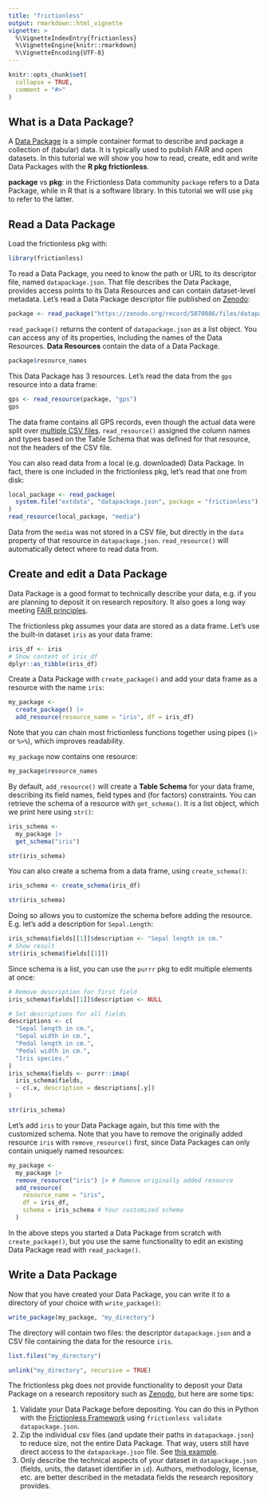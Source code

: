 ```yaml
---
title: "frictionless"
output: rmarkdown::html_vignette
vignette: >
  %\VignetteIndexEntry{frictionless}
  %\VignetteEngine{knitr::rmarkdown}
  %\VignetteEncoding{UTF-8}
---
```


```r
knitr::opts_chunk$set(
  collapse = TRUE,
  comment = "#>"
)
```

## What is a Data Package?

A [Data Package](https://specs.frictionlessdata.io/data-package/) is a simple container format to describe and package a collection of (tabular) data. It is typically used to publish FAIR and open datasets. In this tutorial we will show you how to read, create, edit and write Data Packages with the **R pkg frictionless**.

**package** vs **pkg**: in the Frictionless Data community `package` refers to a Data Package, while in R that is a software library. In this tutorial we will use `pkg` to refer to the latter.

## Read a Data Package

Load the frictionless pkg with:

```r
library(frictionless)
```

To read a Data Package, you need to know the path or URL to its descriptor file, named `datapackage.json`. That file describes the Data Package, provides access points to its Data Resources and can contain dataset-level metadata. Let's read a Data Package descriptor file published on [Zenodo](https://doi.org/10.5281/zenodo.5070086):

```r
package <- read_package("https://zenodo.org/record/5070086/files/datapackage.json")
```

`read_package()` returns the content of `datapackage.json` as a list object. You can access any of its properties, including the names of the Data Resources. **Data Resources** contain the data of a Data Package.

```r
package$resource_names
```

This Data Package has 3 resources. Let's read the data from the `gps` resource into a data frame:

```r
gps <- read_resource(package, "gps")
gps
```

The data frame contains all GPS records, even though the actual data were split over [multiple CSV files](https://zenodo.org/record/5070086#files). `read_resource()` assigned the column names and types based on the Table Schema that was defined for that resource, not the headers of the CSV file.

You can also read data from a local (e.g. downloaded) Data Package. In fact, there is one included in the frictionless pkg, let's read that one from disk:

```r
local_package <- read_package(
  system.file("extdata", "datapackage.json", package = "frictionless")
)
read_resource(local_package, "media")
```

Data from the `media` was not stored in a CSV file, but directly in the `data` property of that resource in `datapackage.json`. `read_resource()` will automatically detect where to read data from.

## Create and edit a Data Package

Data Package is a good format to technically describe your data, e.g. if you are planning to deposit it on research repository. It also goes a long way meeting [FAIR principles](https://www.go-fair.org/fair-principles/).

The frictionless pkg assumes your data are stored as a data frame. Let's use the built-in dataset `iris` as your data frame:

```r
iris_df <- iris
# Show content of iris_df
dplyr::as_tibble(iris_df)
```

Create a Data Package with `create_package()` and add your data frame as a resource with the name `iris`:

```r
my_package <-
  create_package() |>
  add_resource(resource_name = "iris", df = iris_df)
```

Note that you can chain most frictionless functions together using pipes (`|>` or `%>%`), which improves readability.

`my_package` now contains one resource:

```r
my_package$resource_names
```

By default, `add_resource()` will create a **Table Schema** for your data frame, describing its field names, field types and (for factors) constraints. You can retrieve the schema of a resource with `get_schema()`. It is a list object, which we print here using `str()`:

```r
iris_schema <-
  my_package |>
  get_schema("iris")

str(iris_schema)
```

You can also create a schema from a data frame, using `create_schema()`:

```r
iris_schema <- create_schema(iris_df)

str(iris_schema)
```

Doing so allows you to customize the schema before adding the resource. E.g. let's add a description for `Sepal.Length`:

```r
iris_schema$fields[[1]]$description <- "Sepal length in cm."
# Show result
str(iris_schema$fields[[1]])
```

Since schema is a list, you can use the `purrr` pkg to edit multiple elements at once:

```r
# Remove description for first field
iris_schema$fields[[1]]$description <- NULL

# Set descriptions for all fields
descriptions <- c(
  "Sepal length in cm.",
  "Sepal width in cm.",
  "Pedal length in cm.",
  "Pedal width in cm.",
  "Iris species."
)
iris_schema$fields <- purrr::imap(
  iris_schema$fields,
  ~ c(.x, description = descriptions[.y])
)

str(iris_schema)
```

Let's add `iris` to your Data Package again, but this time with the customized schema. Note that you have to remove the originally added resource `iris` with `remove_resource()` first, since Data Packages can only contain uniquely named resources:

```r
my_package <-
  my_package |>
  remove_resource("iris") |> # Remove originally added resource
  add_resource(
    resource_name = "iris",
    df = iris_df,
    schema = iris_schema # Your customized schema
  )
```

In the above steps you started a Data Package from scratch with `create_package()`, but you use the same functionality to edit an existing Data Package read with `read_package()`.

## Write a Data Package

Now that you have created your Data Package, you can write it to a directory of your choice with `write_package()`:

```r
write_package(my_package, "my_directory")
```

The directory will contain two files: the descriptor `datapackage.json` and a CSV file containing the data for the resource `iris`.

```r
list.files("my_directory")
```

```r
unlink("my_directory", recursive = TRUE)
```

The frictionless pkg does not provide functionality to deposit your Data Package on a research repository such as [Zenodo](https://zenodo.org), but here are some tips:

1. Validate your Data Package before depositing. You can do this in Python with the [Frictionless Framework](https://github.com/frictionlessdata/frictionless-py) using `frictionless validate datapackage.json`.
2. Zip the individual csv files (and update their paths in `datapackage.json`) to reduce size, not the entire Data Package. That way, users still have direct access to the `datapackage.json` file. See [this example](https://zenodo.org/record/5061303#files).
3. Only describe the technical aspects of your dataset in `datapackage.json` (fields, units, the dataset identifier in `id`). Authors, methodology, license, etc. are better described in the metadata fields the research repository provides.
